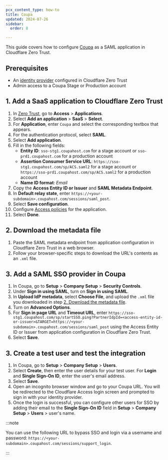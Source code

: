 ```yaml
---
pcx_content_type: how-to
title: Coupa
updated: 2024-07-26
sidebar:
  order: 8

---
```


This guide covers how to configure [Coupa](https://compass.coupa.com/en-us/products/product-documentation/integration-technical-documentation/coupa-core-user-authentication/coupa-saml-sso-setup) as a SAML application in Cloudflare Zero Trust.

## Prerequisites

* An [identity provider](/cloudflare-one/identity/idp-integration/) configured in Cloudflare Zero Trust
* Admin access to a Coupa Stage or Production account

## 1. Add a SaaS application to Cloudflare Zero Trust

1. In [Zero Trust](https://one.dash.cloudflare.com), go to **Access** > **Applications**.
2. Select **Add an application** > **SaaS** > **Select**.
3. For **Application**, enter `Coupa` and select the corresponding textbox that appears.
4. For the authentication protocol, select **SAML**.
5. Select **Add application**.
6. Fill in the following fields:
   * **Entity ID**:
     `sso-stg1.coupahost.com` for a stage account or `sso-prd1.coupahost.com` for a production account
   * **Assertion Consumer Service URL**: `https://sso-stg1.coupahost.com/sp/ACS.saml2` for a stage account or `https://sso-prd1.coupahost.com/sp/ACS.saml2` for a production account
   * **Name ID format**: *Email*
7. Copy the **Access Entity ID or Issuer** and **SAML Metadata Endpoint**.
8. In **Default relay state**, enter `https://<your-subdomain>.coupahost.com/sessions/saml_post`.
9. Select **Save configuration**.
10. Configure [Access policies](/cloudflare-one/policies/access/) for the application.
11. Select **Done**.

## 2. Download the metadata file

1. Paste the SAML metadata endpoint from application configuration in Cloudflare Zero Trust in a web browser.
2. Follow your browser-specific steps to download the URL's contents as an `.xml` file.

## 3. Add a SAML SSO provider in Coupa

1. In Coupa, go to **Setup** > **Company Setup** > **Security Controls**.
2. Under **Sign in using SAML**, turn on **Sign in using SAML**.
3. In **Upload IdP metadata**, select **Choose File**, and upload the `.xml` file you downloaded in step [2. Download the metadata file](#2-download-the-metadata-file).
4. Turn on **Advanced Options**.
5. For **Sign in page URL** and **Timeout URL**, enter `https://sso-stg1.coupahost.com/sp/startSSO.ping?PartnerIdpId=<access-entity-id-or-issuer>&TARGET=https://<your-subdomain>.coupahost.com/sessions/saml_post` using the Access Entity ID or Issuer from application configuration in Cloudflare Zero Trust.
6. Select **Save**.

## 3. Create a test user and test the integration

1. In Coupa, go to **Setup** > **Company Setup** > **Users**.
2. Select **Create**, then enter the user details for your test user. For **Login** and **Single Sign-On ID**, enter the user's email address.
3. Select **Save**.
4. Open an incognito browser window and go to your Coupa URL. You will be redirected to the Cloudflare Access login screen and prompted to sign in with your identity provider.
5. Once the login is successful, you can configure other users for SSO by adding their email to the **Single Sign-On ID** field in **Setup** > **Company Setup** > **Users** > user's name.

:::note


You can use the following URL to bypass SSO and login via a username and password: `https://<your-subdomain>.coupahost.com/sessions/support_login`.


:::
